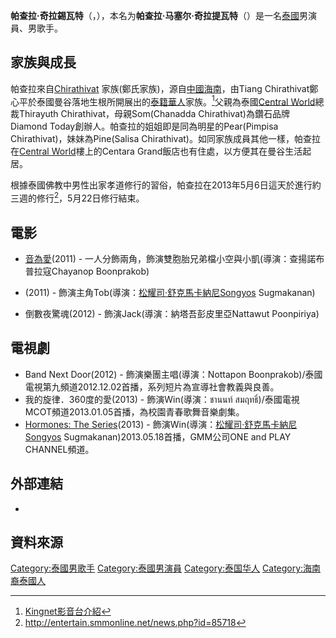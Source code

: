 {{泰语姓名|帕查拉|奇拉錫瓦特|Peach}}
{{多個問題|
{{blpsources|time=2021-04-13}}
{{copyedit|time=2021-04-13}}
{{External links|time=2021-04-19T02:33:16+00:00}}
}}
{{藝人
| 姓名     = 帕查拉·奇拉錫瓦特
| 類型     = 男演員
| 圖片     = Pachara Chirathivat at VERY TV.jpg
| 圖片尺寸 = 
| 圖片簡介 = 
| 外文名     = พชร จิราธิวัฒน์
| 外文 = th
| 英文名   = Pachara Chirathivat
| 綽號     = Peach
| 國籍     = {{flagicon|Thailand}}[[泰國|泰國]]
| 出生日期 = {{birth_date_and_age|1993|05|10|df=yes}}
| 職業     = [[男演員|男演員]]、[[男歌手|男歌手]]
| 語言     = [[泰語|泰語]]、[[英語|英語]]
| 教育程度 = [[朱拉隆功大學|朱拉隆功大學]]商業管理系　就學中
| 出生地   = {{flagicon|Thailand}}[[泰國|泰國]]
| 出道作   = 電影《音為愛》
| 出道日期 = 
| 代表作   = 電影《海苔億萬富翁》
| 活躍年代 =
| 經紀公司 = GTH、Smallroom
| 網站     = 
| IMDb     = 4382111
}}
'''帕查拉·奇拉錫瓦特'''（{{lang-th|พชร จิราธิวัฒน์|Pachara Chirathivat}}，{{bd|1993年|5月10日||}}），本名为'''帕查拉·马塞尔·奇拉提瓦特'''（{{lang-en|Pachara Marcel Chirathivat}}）是一名[[泰國|泰國]]男演員、男歌手。

== 家族與成長 ==
帕查拉來自[http://en.wikipedia.org/wiki/Chirathivat_family Chirathivat] {{Wayback|url=http://en.wikipedia.org/wiki/Chirathivat_family |date=20160914082025 }}家族(鄭氏家族)，源自[[中國|中國]][[海南|海南]]，由Tiang Chirathivat鄭心平於泰國曼谷落地生根所開展出的[[泰籍華人|泰籍華人]]家族。<ref>[http://movie.kingnet.com.tw/search/?act=actor&r=1323341598 Kingnet影音台介紹]{{dead link|date=2018年2月 |bot=InternetArchiveBot |fix-attempted=yes }}</ref>父親為泰國[[Central_World|Central World]]總裁Thirayuth Chirathivat，母親Som(Chanadda Chirathivat)為鑽石品牌Diamond Today創辦人。帕查拉的姐姐即是同為明星的Pear(Pimpisa Chirathivat)，妹妹為Pine(Salisa Chirathivat)。如同家族成員其他一樣，帕查拉在[[Central_World|Central World]]樓上的Centara Grand飯店也有住處，以方便其在曼谷生活起居。

根據泰國佛教中男性出家孝道修行的習俗，帕查拉在2013年5月6日這天於{{tsl|en|Wat Bowonniwet Vihara|Bowonniwet Vihara寺}}進行約三週的修行<ref>http://entertain.smmonline.net/news.php?id=85718{{Dead link|date=2018年8月 |bot=InternetArchiveBot |fix-attempted=yes }}</ref>，5月22日修行結束。

== 電影 ==
* [[音為愛|音為愛]](2011) - 一人分飾兩角，飾演雙胞胎兄弟檔小空與小凱(導演：查揚諾布普拉寇Chayanop Boonprakob)
* {{tsl|en|The Billionaire|海苔億萬富翁}}(2011) - 飾演主角Tob(導演：[[松耀司·舒克馬卡納尼|松耀司·舒克馬卡納尼]]Songyos Sugmakanan)
* 倒數夜驚魂(2012) - 飾演Jack(導演：納塔吾彭皮里亞Nattawut Poonpiriya)

== 電視劇 ==
* Band Next Door(2012) - 飾演樂團主唱(導演：Nottapon Boonprakob)/泰國電視第九頻道2012.12.02首播，系列短片為宣導社會教義與良善。
* 我的旋律．360度的愛(2013) - 飾演Win(導演：ชานนท์ สมฤทธิ์)/泰國電視MCOT頻道2013.01.05首播，為校園青春歌舞音樂劇集。
* [[Hormones:_The_Series|Hormones: The Series]](2013) - 飾演Win(導演：[[松耀司·舒克馬卡納尼|松耀司·舒克馬卡納尼]]Songyos Sugmakanan)2013.05.18首播，GMM公司ONE and PLAY CHANNEL頻道。

== 外部連結 ==
* {{IMDb name|4382111}}

== 資料來源 ==
<references />

{{normdaten}}
{{DEFAULTSORT: Chirathivat, Pachara}}
[[Category:泰國男歌手|Category:泰國男歌手]]
[[Category:泰國男演員|Category:泰國男演員]]
[[Category:泰国华人|Category:泰国华人]]
[[Category:海南裔泰國人|Category:海南裔泰國人]]